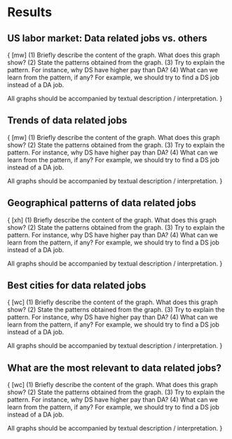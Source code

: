 # Results


## US labor market: Data related jobs vs. others 

{
[mw]
(1) Briefly describe the content of the graph. What does this graph show?
(2) State the patterns obtained from the graph.
(3) Try to explain the pattern. For instance, why DS have higher pay than DA?
(4) What can we learn from the pattern, if any? For example, we should try to find a DS job instead of a DA job.

All graphs should be accompanied by textual description / interpretation.
}


## Trends of data related jobs 

{
[mw]
(1) Briefly describe the content of the graph. What does this graph show?
(2) State the patterns obtained from the graph.
(3) Try to explain the pattern. For instance, why DS have higher pay than DA?
(4) What can we learn from the pattern, if any? For example, we should try to find a DS job instead of a DA job.

All graphs should be accompanied by textual description / interpretation.
}


## Geographical patterns of data related jobs

{
[xh]
(1) Briefly describe the content of the graph. What does this graph show?
(2) State the patterns obtained from the graph.
(3) Try to explain the pattern. For instance, why DS have higher pay than DA?
(4) What can we learn from the pattern, if any? For example, we should try to find a DS job instead of a DA job.

All graphs should be accompanied by textual description / interpretation.
}


## Best cities for data related jobs 

{
[wc]
(1) Briefly describe the content of the graph. What does this graph show?
(2) State the patterns obtained from the graph.
(3) Try to explain the pattern. For instance, why DS have higher pay than DA?
(4) What can we learn from the pattern, if any? For example, we should try to find a DS job instead of a DA job.

All graphs should be accompanied by textual description / interpretation.
}


## What are the most relevant to data related jobs? 

{
[wc]
(1) Briefly describe the content of the graph. What does this graph show?
(2) State the patterns obtained from the graph.
(3) Try to explain the pattern. For instance, why DS have higher pay than DA?
(4) What can we learn from the pattern, if any? For example, we should try to find a DS job instead of a DA job.

All graphs should be accompanied by textual description / interpretation.
}



